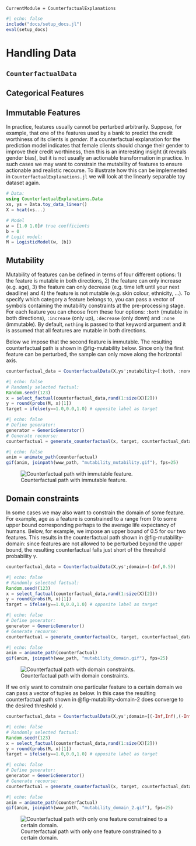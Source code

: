 ```@meta
CurrentModule = CounterfactualExplanations 
```

```julia
#| echo: false
include("docs/setup_docs.jl")
eval(setup_docs)
```

# Handling Data

## `CounterfactualData`

## Categorical Features

## Immutable Features

In practice, features usually cannot be perturbed arbitrarily. Suppose, for example, that one of the features used by a bank to predict the credit worthiness of its clients is *gender*. If a counterfactual explanation for the prediction model indicates that female clients should change their gender to improve their credit worthiness, then this is an interesting insight (it reveals gender bias), but it is not usually an actionable transformation in practice. In such cases we may want to constrain the mutability of features to ensure actionable and realistic recourse. To illustrate how this can be implemented in `CounterfactualExplanations.jl` we will look at the linearly separable toy dataset again.

```julia
# Data:
using CounterfactualExplanations.Data
xs, ys = Data.toy_data_linear()
X = hcat(xs...)

# Model
w = [1.0 1.0]# true coefficients
b = 0
# Logit model:
M = LogisticModel(w, [b])
```

## Mutability

Mutability of features can be defined in terms of four different options: 1) the feature is mutable in both directions, 2) the feature can only increase (e.g. age), 3) the feature can only decrease (e.g. time left until your next deadline) and 4) the feature is not mutable (e.g. skin colour, ethnicity, ...). To specify which category a feature belongs to, you can pass a vector of symbols containing the mutability constraints at the pre-processing stage. For each feature you can choose from these four options: `:both` (mutable in both directions), `:increase` (only up), `:decrease` (only down) and `:none` (immutable). By default, `nothing` is passed to that keyword argument and it is assumed that all features are mutable in both directions.

Below we impose that the second feature is immutable. The resulting counterfactual path is shown in @fig-mutability below. Since only the first feature can be perturbed, the sample can only move along the horizontal axis.

```julia
counterfactual_data = CounterfactualData(X,ys';mutability=[:both, :none])
```

```julia
#| echo: false
# Randomly selected factual:
Random.seed!(123)
x = select_factual(counterfactual_data,rand(1:size(X)[2]))
y = round(probs(M, x)[1])
target = ifelse(y==1.0,0.0,1.0) # opposite label as target
```

```julia
#| echo: false
# Define generator:
generator = GenericGenerator()
# Generate recourse:
counterfactual = generate_counterfactual(x, target, counterfactual_data, M, generator)
```

```julia
#| echo: false
anim = animate_path(counterfactual)
gif(anim, joinpath(www_path, "mutability_mutability.gif"), fps=25)
```

![Counterfactual path with immutable feature.](www/mutability_mutability.gif){#fig-mutability}

## Domain constraints

In some cases we may also want to constrain the domain of some feature. For example, age as a feature is constrained to a range from 0 to some upper bound corresponding perhaps to the average life expectancy of humans. Below, for example, we impose an upper bound of $0.5$ for our two features. This results in the counterfactual path shown in @fig-mutability-domain: since features are not allowed to be perturbed beyond the upper bound, the resulting counterfactual falls just short of the threshold probability $\gamma$.

```julia
counterfactual_data = CounterfactualData(X,ys';domain=(-Inf,0.5))
```

```julia
#| echo: false
# Randomly selected factual:
Random.seed!(123)
x = select_factual(counterfactual_data,rand(1:size(X)[2]))
y = round(probs(M, x)[1])
target = ifelse(y==1.0,0.0,1.0) # opposite label as target
```

```julia
#| echo: false
# Define generator:
generator = GenericGenerator()
# Generate recourse:
counterfactual = generate_counterfactual(x, target, counterfactual_data, M, generator, T=100)
```

```julia
#| echo: false
anim = animate_path(counterfactual)
gif(anim, joinpath(www_path, "mutability_domain.gif"), fps=25)
```

![Counterfactual path with domain constraints.](www/mutability_domain.gif){#fig-mutability-domain}

If we only want to constrain one particular feature to a certain domain we can pass a vector of tuples as below. In this case the resulting counterfactual path shown in @fig-mutability-domain-2 does converge to the desired threshold $\gamma$.

```julia
counterfactual_data = CounterfactualData(X,ys';domain=[(-Inf,Inf),(-Inf,-0.5)])
```

```julia
#| echo: false
# Randomly selected factual:
Random.seed!(123)
x = select_factual(counterfactual_data,rand(1:size(X)[2]))
y = round(probs(M, x)[1])
target = ifelse(y==1.0,0.0,1.0) # opposite label as target
```

```julia
#| echo: false
# Define generator:
generator = GenericGenerator()
# Generate recourse:
counterfactual = generate_counterfactual(x, target, counterfactual_data, M, generator, T=100)
```

```julia
#| echo: false
anim = animate_path(counterfactual)
gif(anim, joinpath(www_path, "mutability_domain_2.gif"), fps=25)
```

![Counterfactual path with only one feature constrained to a certain domain.](www/mutability_domain_2.gif){#fig-mutability-domain-2}








